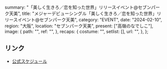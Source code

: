   summary: "「美しく生きろ／恋を知った世界」リリースイベント@セブンパーク天美",
  title:
    "メジャーデビューシングル「美しく生きろ／恋を知った世界」リリースイベント@セブンパーク天美",
  category: "EVENT",
  date: "2024-02-10",
  region: "大阪",
  location: "セブンパーク天美",
  present: ["高嶺のなでしこ"],
  image: {
    path: "",
    ref: "",
  },
  recaps: {
    costume: "",
    setlist: [],
    url: "",
  },
};

## リンク

- [公式スケジュール](https://takanenonadeshiko.jp/?p=1770)
